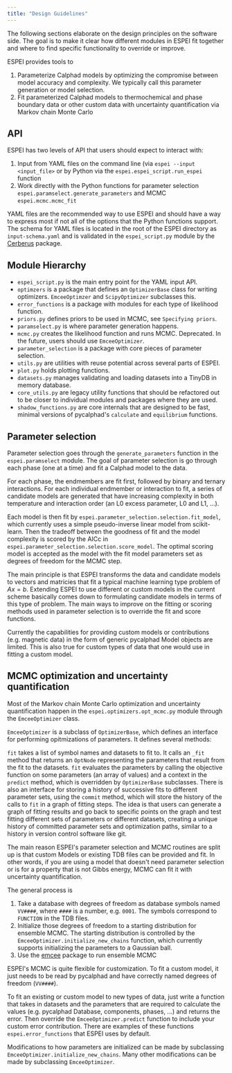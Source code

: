 ```yaml
---
title: "Design Guidelines"
---
```


The following sections elaborate on the design principles on the
software side. The goal is to make it clear how different modules in
ESPEI fit together and where to find specific functionality to override
or improve.

ESPEI provides tools to

1.  Parameterize Calphad models by optimizing the compromise between
    model accuracy and complexity. We typically call this parameter
    generation or model selection.
2.  Fit parameterized Calphad models to thermochemical and phase
    boundary data or other custom data with uncertainty quantification
    via Markov chain Monte Carlo

## API

ESPEI has two levels of API that users should expect to interact with:

1.  Input from YAML files on the command line (via
    `espei --input <input_file>` or by Python via the
    `espei.espei_script.run_espei` function
2.  Work directly with the Python functions for parameter selection
    `espei.paramselect.generate_parameters` and MCMC
    `espei.mcmc.mcmc_fit`

YAML files are the recommended way to use ESPEI and should have a way to
express most if not all of the options that the Python functions
support. The schema for YAML files is located in the root of the ESPEI
directory as `input-schema.yaml` and is validated in the
`espei_script.py` module by the
[Cerberus](http://docs.python-cerberus.org/en/stable/) package.

## Module Hierarchy

-   `espei_script.py` is the main entry point for the YAML input API.
-   `optimzers` is a package that defines an `OptimizerBase` class for
    writing optimizers. `EmceeOptimzer` and `ScipyOptimizer` subclasses
    this.
-   `error_functions` is a package with modules for each type of
    likelihood function.
-   `priors.py` defines priors to be used in MCMC, see
    `Specifying priors`{.interpreted-text role="ref"}.
-   `paramselect.py` is where parameter generation happens.
-   `mcmc.py` creates the likelihood function and runs MCMC. Deprecated.
    In the future, users should use `EmceeOptimizer`.
-   `parameter_selection` is a package with core pieces of parameter
    selection.
-   `utils.py` are utilities with reuse potential across several parts
    of ESPEI.
-   `plot.py` holds plotting functions.
-   `datasets.py` manages validating and loading datasets into a TinyDB
    in memory database.
-   `core_utils.py` are legacy utility functions that should be
    refactored out to be closer to individual modules and packages where
    they are used.
-   `shadow_functions.py` are core internals that are designed to be
    fast, minimal versions of pycalphad\'s `calculate` and `equilibrium`
    functions.

## Parameter selection

Parameter selection goes through the `generate_parameters` function in
the `espei.paramselect` module. The goal of parameter selection is go
through each phase (one at a time) and fit a Calphad model to the data.

For each phase, the endmembers are fit first, followed by binary and
ternary interactions. For each individual endmember or interaction to
fit, a series of candidate models are generated that have increasing
complexity in both temperature and interaction order (an L0 excess
parameter, L0 and L1, \...).

Each model is then fit by
`espei.parameter_selection.selection.fit_model`, which currently uses a
simple pseudo-inverse linear model from scikit-learn. Then the tradeoff
between the goodness of fit and the model complexity is scored by the
AICc in `espei.parameter_selection.selection.score_model`. The optimal
scoring model is accepted as the model with the fit model parameters set
as degrees of freedom for the MCMC step.

The main principle is that ESPEI transforms the data and candidate
models to vectors and matricies that fit a typical machine learning type
problem of $Ax = b$. Extending ESPEI to use different or custom models
in the current scheme basically comes down to formulating candidate
models in terms of this type of problem. The main ways to improve on the
fitting or scoring methods used in parameter selection is to override
the fit and score functions.

Currently the capabilities for providing custom models or contributions
(e.g. magnetic data) in the form of generic pycalphad Model objects are
limited. This is also true for custom types of data that one would use
in fitting a custom model.

## MCMC optimization and uncertainty quantification

Most of the Markov chain Monte Carlo optimization and uncertainty
quantification happen in the `espei.optimizers.opt_mcmc.py` module
through the `EmceeOptimizer` class.

`EmceeOptimizer` is a subclass of `OptimizerBase`, which defines an
interface for performing opitmizations of parameters. It defines several
methods:

`fit` takes a list of symbol names and datasets to fit to. It calls an
`_fit` method that returns an `OptNode` representing the parameters that
result from the fit to the datasets. `fit` evaluates the parameters by
calling the objective function on some parameters (an array of values)
and a context in the `predict` method, which is overridden by
`OptimizerBase` subclasses. There is also an interface for storing a
history of successive fits to different parameter sets, using the
`commit` method, which will store the history of the calls to `fit` in a
graph of fitting steps. The idea is that users can generate a graph of
fitting results and go back to specific points on the graph and test
fitting different sets of parameters or different datasets, creating a
unique history of committed parameter sets and optimization paths,
similar to a history in version control software like git.

The main reason ESPEI\'s parameter selection and MCMC routines are split
up is that custom Models or existing TDB files can be provided and fit.
In other words, if you are using a model that doesn\'t need parameter
selection or is for a property that is not Gibbs energy, MCMC can fit it
with uncertainty quantification.

The general process is

1.  Take a database with degrees of freedom as database symbols named
    `VV####`, where `####` is a number, e.g. `0001`. The symbols
    correspond to `FUNCTION` in the TDB files.
2.  Initialize those degrees of freedom to a starting distribution for
    ensemble MCMC. The starting distribution is controlled by the
    `EmceeOptimizer.initialize_new_chains` function, which currently
    supports initializing the parameters to a Gaussian ball.
3.  Use the [emcee](http://dfm.io/emcee/current/) package to run
    ensemble MCMC

ESPEI\'s MCMC is quite flexible for customization. To fit a custom
model, it just needs to be read by pycalphad and have correctly named
degrees of freedom (`VV####`).

To fit an existing or custom model to new types of data, just write a
function that takes in datasets and the parameters that are required to
calculate the values (e.g. pycalphad Database, components, phases, \...)
and returns the error. Then override the `EmceeOptimizer.predict`
function to include your custom error contribution. There are examples
of these functions `espei.error_functions` that ESPEI uses by default.

Modifications to how parameters are initialized can be made by
subclassing `EmceeOptimizer.initialize_new_chains`. Many other
modifications can be made by subclassing `EmceeOptimizer`.

